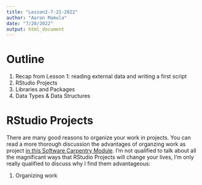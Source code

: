```yaml
---
title: "Lesson2-7-21-2022"
author: "Aaron Mamula"
date: "7/20/2022"
output: html_document
---
```


# Outline

1. Recap from Lesson 1: reading external data and writing a first script
2. RStudio Projects
3. Libraries and Packages
4. Data Types & Data Structures

# RStudio Projects

There are many good reasons to organize your work in projects. You can read a more thorough discussion the advantages of organzing work as project [in this Software Carpentry Module](https://swcarpentry.github.io/r-novice-gapminder/02-project-intro/index.html). I'm not qualified to talk about all the magnificant ways that RStudio Projects will change your lives, I'm only really qualified to discuss why I find them advantageous:

1. Organizing work 
